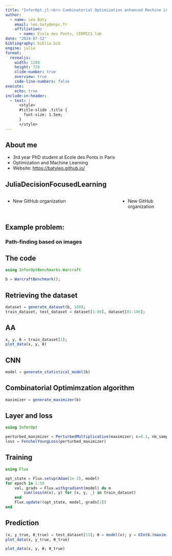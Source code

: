 ```yaml
---
title: "InferOpt.jl:<br> Combinatorial Optimization enhanced Machine Learning"
author:
  - name: Léo Baty
    email: leo.baty@enpc.fr
    affiliation: 
      - name: École des Ponts, CERMICS lab
date: "2024-07-12"
bibliography: biblio.bib
engine: julia
format:
  revealjs:
    width: 1280
    height: 720
    slide-number: true
    overview: true
    code-line-numbers: false
execute:
    echo: true
include-in-header:
  - text: |
      <style>
      #title-slide .title {
        font-size: 1.5em;
      }
      </style>
---
```


## About me

- 3rd year PhD student at Ecole des Ponts in Paris
- Optimization and Machine Learning
- Website: <https://batyleo.github.io/>

## JuliaDecisionFocusedLearning
:::: {.columns}

::: {.column width=70%}
- New GitHub organization
:::

::: {.column width="30%"}
- New GitHub organization
:::

::::

## Example problem:
### Path-finding based on images

## The code
```julia
using InferOptBenchmarks.Warcraft

b = WarcraftBenchmark();
```

## Retrieving the dataset
```julia
dataset = generate_dataset(b, 100);
train_dataset, test_dataset = dataset[1:80], dataset[81:100];
```

## AA
```julia
x, y, θ = train_dataset[1];
plot_data(x, y, θ)
```

## CNN
```julia
model = generate_statistical_model(b)
```

## Combinatorial Optimimzation algorithm
```julia
maximizer = generate_maximizer(b)
```

## Layer and loss
```julia
using InferOpt

perturbed_maximizer = PerturbedMultiplicative(maximizer; ε=0.1, nb_samples=10)
loss = FenchelYoungLoss(perturbed_maximizer)
```

## Training
```julia
using Flux

opt_state = Flux.setup(Adam(1e-3), model)
for epoch in 1:50
    val, grads = Flux.withgradient(model) do m
        sum(loss(m(x), y) for (x, y, _) in train_dataset)
    end
    Flux.update!(opt_state, model, grads[1])
end
```

## Prediction
```julia
(x, y_true, θ_true) = test_dataset[13]; θ = model(x); y = UInt8.(maximizer(θ));
plot_data(x, y_true, θ_true)
```
```julia
plot_data(x, y, θ; θ_true)
```
